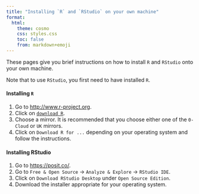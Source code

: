 ```yaml
---
title: "Installing `R` and `RStudio` on your own machine"
format:
  html:
    theme: cosmo
    css: styles.css
    toc: false
    from: markdown+emoji
---
```


These pages give you brief instructions on how to install `R` and `RStudio` onto your own machine.

Note that to use `RStudio`, you first need to have installed `R`.

#### Installing `R`

1. Go to [http://www.r-project.org](http://www.r-project.org).
2. Click on [`download R`](https://cran.r-project.org/mirrors.html).
3. Choose a mirror. It is recommended that you choose either one of the `0-Cloud` or `UK` mirrors.
4. Click on `Download R for ...` depending on your operating system and follow the instructions.


#### Installing RStudio

1. Go to [https://posit.co/](https://posit.co/).
2. Go to `Free & Open Source` → `Analyze & Explore` →  `RStudio IDE`.
3. Click on `Download RStudio Desktop` under `Open Source Edition`.
4. Download the installer appropriate for your operating system.

